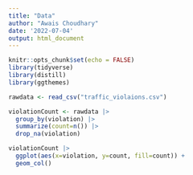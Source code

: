 ```yaml
---
title: "Data"
author: "Awais Choudhary"
date: '2022-07-04'
output: html_document
---
```


```r
knitr::opts_chunk$set(echo = FALSE)
library(tidyverse)
library(distill)
library(ggthemes)
```
```r
rawdata <- read_csv("traffic_violaions.csv")
```

```r
violationCount <- rawdata |>
  group_by(violation) |>
  summarize(count=n()) |>
  drop_na(violation)
```
```r
violationCount |>
  ggplot(aes(x=violation, y=count, fill=count)) +
  geom_col()
```


